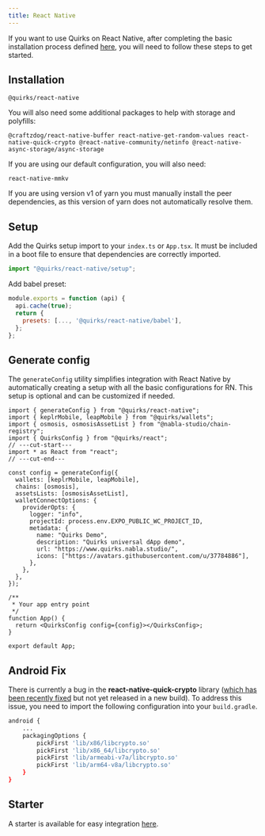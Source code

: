 ```yaml
---
title: React Native
---
```


If you want to use Quirks on React Native, after completing the basic installation process defined [here](./installation.md), you will need to follow these steps to get started.

## Installation

```package-install
@quirks/react-native
```

You will also need some additional packages to help with storage and polyfills:

```package-install
@craftzdog/react-native-buffer react-native-get-random-values react-native-quick-crypto @react-native-community/netinfo @react-native-async-storage/async-storage
```

If you are using our default configuration, you will also need:

```package-install
react-native-mmkv
```

<Callout type="warn">
  If you are using version v1 of yarn you must manually install the peer
  dependencies, as this version of yarn does not automatically resolve them.
</Callout>

## Setup

Add the Quirks setup import to your `index.ts` or `App.tsx`.
It must be included in a boot file to ensure that dependencies are
correctly imported.

```ts title="index.ts"
import "@quirks/react-native/setup";
```

Add babel preset:

```js title="babel.config.js"
module.exports = function (api) {
  api.cache(true);
  return {
    presets: [..., '@quirks/react-native/babel'],
  };
};
```

## Generate config

The `generateConfig` utility simplifies integration with React Native by automatically creating a setup with all the basic configurations for RN. This setup is optional and can be customized if needed.

```tsx twoslash title="App.tsx"
import { generateConfig } from "@quirks/react-native";
import { keplrMobile, leapMobile } from "@quirks/wallets";
import { osmosis, osmosisAssetList } from "@nabla-studio/chain-registry";
import { QuirksConfig } from "@quirks/react";
// ---cut-start---
import * as React from "react";
// ---cut-end---

const config = generateConfig({
  wallets: [keplrMobile, leapMobile],
  chains: [osmosis],
  assetsLists: [osmosisAssetList],
  walletConnectOptions: {
    providerOpts: {
      logger: "info",
      projectId: process.env.EXPO_PUBLIC_WC_PROJECT_ID,
      metadata: {
        name: "Quirks Demo",
        description: "Quirks universal dApp demo",
        url: "https://www.quirks.nabla.studio/",
        icons: ["https://avatars.githubusercontent.com/u/37784886"],
      },
    },
  },
});

/**
 * Your app entry point
 */
function App() {
  return <QuirksConfig config={config}></QuirksConfig>;
}

export default App;
```

## Android Fix

There is currently a bug in the **react-native-quick-crypto** library ([which has been recently fixed](https://github.com/margelo/react-native-quick-crypto/commit/8d4bbcdee28220508a770e050201737ca903e6d9#diff-197b190e4a3512994d2cebed8aff5479ff88e136b8cc7a4b148ec9c3945bd65aR103) but not yet released in a new build). To address this issue, you need to import the following configuration into your `build.gradle`.

```bash title="android/app/build.gradle"
android {
    ...
    packagingOptions {
        pickFirst 'lib/x86/libcrypto.so'
        pickFirst 'lib/x86_64/libcrypto.so'
        pickFirst 'lib/armeabi-v7a/libcrypto.so'
        pickFirst 'lib/arm64-v8a/libcrypto.so'
    }
}
```

## Starter

A starter is available for easy integration [here](https://github.com/nabla-studio/quirks-mobile-dapp-starter).
